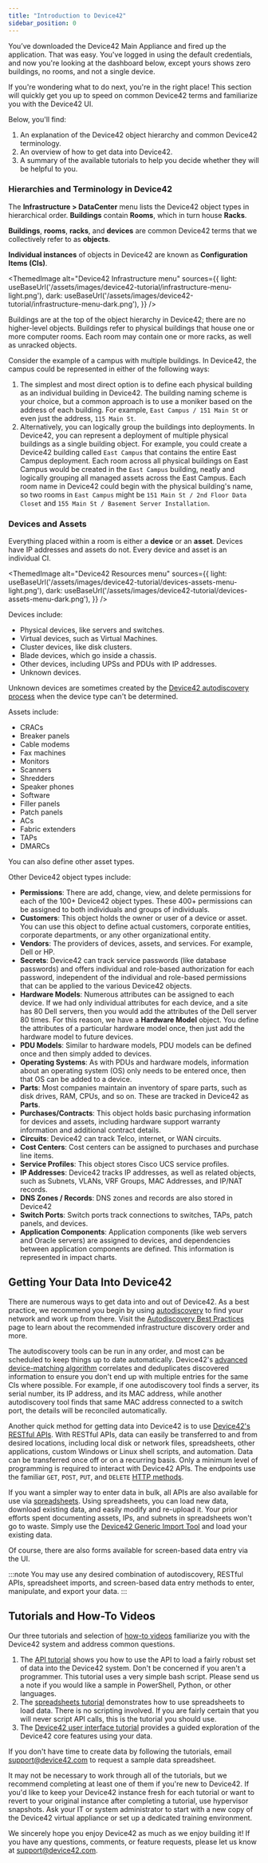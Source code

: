 ```yaml
---
title: "Introduction to Device42"
sidebar_position: 0
---
```



You’ve downloaded the Device42 Main Appliance and fired up the application. That was easy. You've logged in using the default credentials, and now you're looking at the dashboard below, except yours shows zero buildings, no rooms, and not a single device.

If you're wondering what to do next, you're in the right place! This section will quickly get you up to speed on common Device42 terms and familiarize you with the Device42 UI.

Below, you'll find:

1. An explanation of the Device42 object hierarchy and common Device42 terminology.
2. An overview of how to get data into Device42.
3. A summary of the available tutorials to help you decide whether they will be helpful to you.

### Hierarchies and Terminology in Device42

The **Infrastructure > DataCenter** menu lists the Device42 object types in hierarchical order. **Buildings** contain **Rooms**, which in turn house **Racks**.

**Buildings**, **rooms**, **racks**, and **devices** are common Device42 terms that we collectively refer to as **objects**.

**Individual instances** of objects in Device42 are known as **Configuration Items (CIs)**.

<ThemedImage
  alt="Device42 Infrastructure menu"
  sources={{
    light: useBaseUrl('/assets/images/device42-tutorial/infrastructure-menu-light.png'),
    dark: useBaseUrl('/assets/images/device42-tutorial/infrastructure-menu-dark.png'),
  }}
/>

Buildings are at the top of the object hierarchy in Device42; there are no higher-level objects. Buildings refer to physical buildings that house one or more computer rooms. Each room may contain one or more racks, as well as unracked objects.

Consider the example of a campus with multiple buildings. In Device42, the campus could be represented in either of the following ways:

1. The simplest and most direct option is to define each physical building as an individual building in Device42. The building naming scheme is your choice, but a common approach is to use a moniker based on the address of each building. For example, `East Campus / 151 Main St` or even just the address, `115 Main St`.
2. Alternatively, you can logically group the buildings into deployments. In Device42, you can represent a deployment of multiple physical buildings as a single building object. For example, you could create a Device42 building called `East Campus` that contains the entire East Campus deployment. Each room across all physical buildings on East Campus would be created in the `East Campus` building, neatly and logically grouping all managed assets across the East Campus. Each room name in Device42 could begin with the physical building's name, so two rooms in `East Campus` might be `151 Main St / 2nd Floor Data Closet` and `155 Main St / Basement Server Installation`.

### Devices and Assets

Everything placed within a room is either a **device** or an **asset**. Devices have IP addresses and assets do not. Every device and asset is an individual CI.

<ThemedImage
  alt="Device42 Resources menu"
  sources={{
    light: useBaseUrl('/assets/images/device42-tutorial/devices-assets-menu-light.png'),
    dark: useBaseUrl('/assets/images/device42-tutorial/devices-assets-menu-dark.png'),
  }}
/>

Devices include:

- Physical devices, like servers and switches.
- Virtual devices, such as Virtual Machines.
- Cluster devices, like disk clusters.
- Blade devices, which go inside a chassis.
- Other devices, including UPSs and PDUs with IP addresses.
- Unknown devices.

Unknown devices are sometimes created by the [Device42 autodiscovery process](/auto-discovery/index.mdx) when the device type can't be determined. 

Assets include:

- CRACs
- Breaker panels
- Cable modems
- Fax machines
- Monitors
- Scanners
- Shredders
- Speaker phones
- Software
- Filler panels
- Patch panels
- ACs
- Fabric extenders
- TAPs
- DMARCs

You can also define other asset types.

Other Device42 object types include:

- **Permissions**: There are add, change, view, and delete permissions for each of the 100+ Device42 object types. These 400+ permissions can be assigned to both individuals and groups of individuals.
- **Customers**: This object holds the owner or user of a device or asset. You can use this object to define actual customers, corporate entities, corporate departments, or any other organizational entity.
- **Vendors**: The providers of devices, assets, and services. For example, Dell or HP.
- **Secrets**: Device42 can track service passwords (like database passwords) and offers individual and role-based authorization for each password, independent of the individual and role-based permissions that can be applied to the various Device42 objects.
- **Hardware Models**: Numerous attributes can be assigned to each device. If we had only individual attributes for each device, and a site has 80 Dell servers, then you would add the attributes of the Dell server 80 times. For this reason, we have a **Hardware Model** object. You define the attributes of a particular hardware model once, then just add the hardware model to future devices.
- **PDU Models**: Similar to hardware models, PDU models can be defined once and then simply added to devices.
- **Operating Systems**: As with PDUs and hardware models, information about an operating system (OS) only needs to be entered once, then that OS can be added to a device.
- **Parts**: Most companies maintain an inventory of spare parts, such as disk drives, RAM, CPUs, and so on. These are tracked in Device42 as **Parts**.
- **Purchases/Contracts**: This object holds basic purchasing information for devices and assets, including hardware support warranty information and additional contract details.
- **Circuits**: Device42 can track Telco, internet, or WAN circuits.
- **Cost Centers**: Cost centers can be assigned to purchases and purchase line items.
- **Service Profiles**: This object stores Cisco UCS service profiles.
- **IP Addresses**: Device42 tracks IP addresses, as well as related objects, such as Subnets, VLANs, VRF Groups, MAC Addresses, and IP/NAT records.
- **DNS Zones / Records**: DNS zones and records are also stored in Device42
- **Switch Ports**: Switch ports track connections to switches, TAPs, patch panels, and devices.
- **Application Components**: Application components (like web servers and Oracle servers) are assigned to devices, and dependencies between application components are defined. This information is represented in impact charts.

## Getting Your Data Into Device42

There are numerous ways to get data into and out of Device42. As a best practice, we recommend you begin by using [autodiscovery](/getstarted/getting-started-with-auto-discovery.mdx) to find your network and work up from there. Visit the [Autodiscovery Best Practices](auto-discovery/autodisc-best-practices.md) page to learn about the recommended infrastructure discovery order and more.

The autodiscovery tools can be run in any order, and most can be scheduled to keep things up to date automatically. Device42's [advanced device-matching algorithm](https://support.device42.com/hc/en-us/en-us/articles/360009292494-Release-Summary-15-09-02) correlates and deduplicates discovered information to ensure you don't end up with multiple entries for the same CIs where possible. For example, if one autodiscovery tool finds a server, its serial number, its IP address, and its MAC address, while another autodiscovery tool finds that same MAC address connected to a switch port, the details will be reconciled automatically.

Another quick method for getting data into Device42 is to use [Device42's RESTful APIs](https://api.device42.com). With RESTful APIs, data can easily be transferred to and from desired locations, including local disk or network files, spreadsheets, other applications, custom Windows or Linux shell scripts, and automation. Data can be transferred once off or on a recurring basis. Only a minimum level of programming is required to interact with Device42 APIs. The endpoints use the familiar `GET`, `POST`, `PUT`, and `DELETE` [HTTP methods](https://blog.postman.com/what-are-http-methods/).

If you want a simpler way to enter data in bulk, all APIs are also available for use via [spreadsheets](/integration/imports/spreadsheet-imports-and-exports.mdx). Using spreadsheets, you can load new data, download existing data, and easily modify and re-upload it. Your prior efforts spent documenting assets, IPs, and subnets in spreadsheets won't go to waste. Simply use the [Device42 Generic Import Tool](https://www.device42.com/bulk-data-management/) and load your existing data.

Of course, there are also forms available for screen-based data entry via the UI.

:::note
You may use any desired combination of autodiscovery, RESTful APIs, spreadsheet imports, and screen-based data entry methods to enter, manipulate, and export your data.
:::

## Tutorials and How-To Videos

Our three tutorials and selection of [how-to videos](docs/how-to-videos/index.md) familiarize you with the Device42 system and address common questions.

1. The [API tutorial](getstarted/tutorials/tutorial-loading-data-using-the-api.mdx) shows you how to use the API to load a fairly robust set of data into the Device42 system. Don't be concerned if you aren't a programmer. This tutorial uses a very simple bash script. Please send us a note if you would like a sample in PowerShell, Python, or other languages.
2. The [spreadsheets tutorial](/getstarted/tutorials/tutorial-loading-data-using-spreadsheets.mdx) demonstrates how to use spreadsheets to load data. There is no scripting involved. If you are fairly certain that you will never script API calls, this is the tutorial you should use.
3. The [Device42 user interface tutorial](getstarted/tutorials/tutorial-navigating-the-device42-user-interface.mdx) provides a guided exploration of the Device42 core features using your data.

If you don't have time to create data by following the tutorials, email [support@device42.com](mailto:support@device42.com) to request a sample data spreadsheet.

It may not be necessary to work through all of the tutorials, but we recommend completing at least one of them if you're new to Device42. If you'd like to keep your Device42 instance fresh for each tutorial or want to revert to your original instance after completing a tutorial, use hypervisor snapshots. Ask your IT or system administrator to start with a new copy of the Device42 virtual appliance or set up a dedicated training environment.

We sincerely hope you enjoy Device42 as much as we enjoy building it! If you have any questions, comments, or feature requests, please let us know at [support@device42.com](mailto:support@device42.com).
